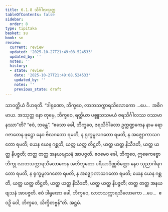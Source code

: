 ```yaml
---
title: 6.1.8 သိင်္ဂါလသုတ္တ
tableOfContents: false
sidebar:
  order: 8
type: tipitaka
basket: su
book: sn
review:
  current: review
  updated: '2025-10-27T21:49:08.524533'
  updated_by: ''
  notes: ''
  history:
  - state: review
    date: '2025-10-27T21:49:08.524533'
    updated_by: ''
    notes: ''
    previous_state: draft
---
```



<ReviewStatus review={frontmatter.review} showDetails={true} />

<HypothesisAnnotation frontmatter={frontmatter} />

<DynamicBreadcrumb />

<Division number="164" book="sn" e="ch" v="18" p="304">

<Paragraph number="1039" book="sn">
သာဝတ္ထိယံ ဝိဟရတိ. “ဒါရုဏော, ဘိက္ခဝေ, လာဘသက္ကာရသိလောကော …ပေ…  အဓိဂမာယ. အဿုတ္ထ နော တုမှေ, ဘိက္ခဝေ, ရတ္တိယာ ပစ္စူသသမယံ ဇရသိင်္ဂါလဿ ဝဿမာနဿာ”တိ? “ဧဝံ, ဘန္တေ”. “ဧသော ခေါ, ဘိက္ခဝေ, ဇရသိင်္ဂါလော ဥက္ကဏ္ဍကေန နာမ ရောဂဇာတေန ဖုဋ္ဌော နေဝ ဗိလဂတော ရမတိ, န ရုက္ခမူလဂတော ရမတိ, န အဇ္ဈောကာသဂတော ရမတိ; ယေန ယေန ဂစ္ဆတိ, ယတ္ထ ယတ္ထ တိဋ္ဌတိ, ယတ္ထ ယတ္ထ နိသီဒတိ, ယတ္ထ ယတ္ထ နိပဇ္ဇတိ; တတ္ထ တတ္ထ အနယဗျသနံ အာပဇ္ဇတိ. ဧဝမေဝ ခေါ, ဘိက္ခဝေ, ဣဓေကစ္စော ဘိက္ခု လာဘသက္ကာရသိလောကေန အဘိဘူတော ပရိယာဒိဏ္ဏစိတ္တော နေဝ သုညာဂါရဂတော ရမတိ, န ရုက္ခမူလဂတော ရမတိ, န အဇ္ဈောကာသဂတော ရမတိ; ယေန ယေန ဂစ္ဆတိ, ယတ္ထ ယတ္ထ တိဋ္ဌတိ, ယတ္ထ ယတ္ထ နိသီဒတိ, ယတ္ထ ယတ္ထ နိပဇ္ဇတိ; တတ္ထ တတ္ထ အနယဗျသနံ အာပဇ္ဇတိ. ဧဝံ ဒါရုဏော ခေါ, ဘိက္ခဝေ, လာဘသက္ကာရသိလောကော …ပေ…  ဧဝဉှိ ဝေါ, ဘိက္ခဝေ, သိက္ခိတဗ္ဗန်”တိ.

</Paragraph>
</Division>

<Paragraph number="1040" type="center" book="sn">
အဋ္ဌမံ.
</Paragraph>